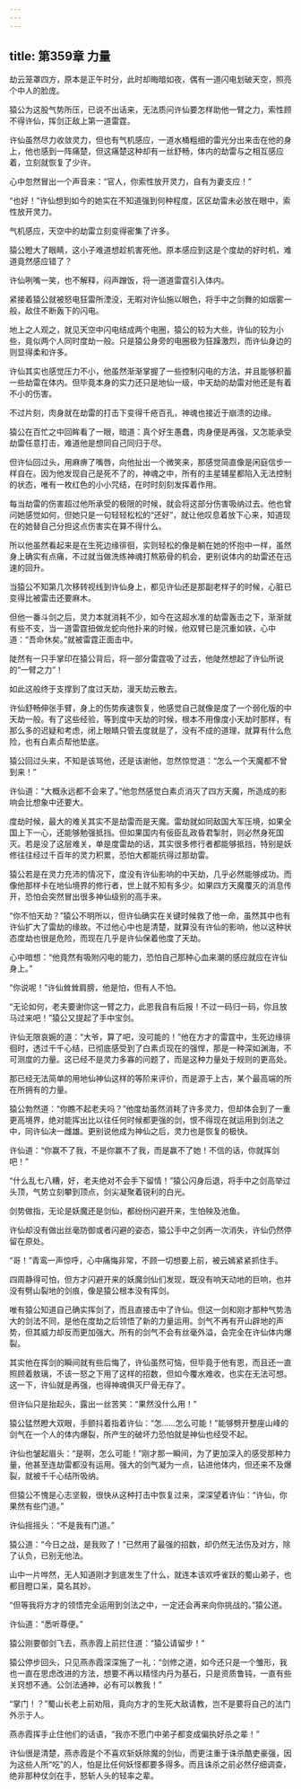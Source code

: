 ```yaml
---
---
---
```

title: 第359章 力量
---





劫云笼罩四方，原本是正午时分，此时却晦暗如夜，偶有一道闪电划破天空，照亮个中人的脸庞。

猿公为这股气势所压，已说不出话来，无法质问许仙要怎样助他一臂之力，索性顾不得许仙，挥剑正敌上第一道雷霆。

许仙虽然尽力收敛灵力，但也有气机感应，一道水桶粗细的雷光分出来击在他的身上，他也感到一阵痛楚，但这痛楚这种却有一丝舒畅，体内的劫雷与之相互感应着，立刻就恢复了少许。

心中忽然冒出一个声音来：“官人，你索性放开灵力，自有为妻支应！”

“也好！”许仙想到如今的她实在不知道强到何种程度，区区劫雷未必放在眼中，索性放开灵力。

气机感应，天空中的劫雷立刻变得密集了许多。

猿公瞪大了眼睛，这小子难道想趁机害死他。原本感应到这是个度劫的好时机，难道竟然感应错了？

许仙咧嘴一笑，也不解释，闷声蹭饭，将一道道雷霆引入体内。

紧接着猿公就被怒电狂雷所湮没，无暇对许仙施以眼色，将手中之剑舞的如烟雾一般，敌住不断轰下的闪电。

地上之人观之，就见天空中闪电结成两个电圈，猿公的较为大些，许仙的较为小些，竟似两个人同时度劫一般。只是猿公身旁的电圈极为狂躁激烈，而许仙身边的则显得柔和许多。

许仙其实也感觉压力不小，他虽然渐渐掌握了一些控制闪电的方法，并且能够积蓄一些劫雷在体内。但毕竟本身的实力还只是地仙一级，中天劫的劫雷对他还是有着不小的伤害。

不过片刻，肉身就在劫雷的打击下变得千疮百孔，神魂也接近于崩溃的边缘。

猿公在百忙之中回眸看了一眼，暗道：真个好生愚蠢，肉身便是再强，又怎能承受劫雷任意打击，难道他是想同自己同归于尽。

但许仙回过头，用麻痹了嘴唇，向他扯出一个微笑来，那感觉简直像是闲庭信步一样自在。因为他发现自己是死不了的，神魂之中，所有的主星辅星都陷入无法控制的状态，唯有一枚红色的小小咒结，在时时刻刻发挥着作用。

每当劫雷的伤害超过他所承受的极限的时候，就会将这部分伤害吸纳过去。他也曾问她感觉如何，但她只是一句轻轻松松的“还好”，就让他叹息着放下心来，知道现在的她替自己分担这点伤害实在算不得什么。

所以他虽然看起来是在生死边缘徘徊，实则轻松的像是躺在她的怀抱中一样，虽然身上确实有点痛，不过就当做洗练神魂打熬筋骨的机会，更别说体内的劫雷还在迅速的回升。

当猿公不知第几次移转视线到许仙身上，都见许仙还是那副老样子的时候，心脏已变得比被雷击还要麻木。

但他一番斗剑之后，灵力本就消耗不少，如今在这超水准的劫雷轰击之下，渐渐就有些不支，当一道雷霆扭做龙蛇向他扑来的时候，他双臂已是沉重如铁，心中道：“吾命休矣。”就被雷霆正面击中。

陡然有一只手掌印在猿公背后，将一部分雷霆吸了过去，他陡然想起了许仙所说的“一臂之力”！

如此这般终于支撑到了度过天劫，漫天劫云散去。

许仙舒畅伸张手臂，身上的伤势疾速恢复，他感觉自己就像是度了一个弱化版的中天劫一般。有了这些经验，等到度中天劫的时候，根本不用像度小天劫时那样，有那么多的迟疑和考虑，闭上眼睛只管去度就是了，没有不成的道理，就算有什么危险，也有白素贞帮他垫底。

猿公回过头来，不知是该骂他，还是该谢他，忽然惊觉道：“怎么一个天魔都不曾到来！”

许仙道：“大概永远都不会来了。”他忽然感觉白素贞消灭了四方天魔，所造成的影响会比想象中还要大。

度劫时候，最大的难关其实不是劫雷而是天魔。雷劫就如同敌国大军压境，如果全国上下一心，还能够勉强抵挡。但如果国内有佞臣乱政昏君掣肘，则必然身死国灭。若是没了这层难关，单是度雷劫的话，其实很多修行者都能够抵挡，特别是妖修往往经过千百年的灵力积累，恐怕大都能抗得过那劫雷。

猿公若是在灵力充沛的情况下，度没有许仙影响的中天劫，几乎必然能够成功。而像他那样卡在地仙境界的修行者，世上就不知有多少。如果四方天魔覆灭的消息传开，恐怕会突然冒出很多神仙级别的高手来。

“你不怕天劫？”猿公不明所以，但许仙确实在关键时候救了他一命，虽然其中也有许仙扩大了雷劫的缘故。不过他心中也是清楚，就算没有许仙的影响，他以这种状态度劫也很是危险，而现在几乎是许仙保着他度了天劫。

心中暗想：“他竟然有吸附闪电的能力，恐怕自己那种心血来潮的感应就应在许仙身上。”

“你说呢！”许仙耸耸肩膀，他是怕，但有人不怕。

“无论如何，老夫要谢你这一臂之力，此恩我自有后报！不过一码归一码，你且放马过来吧！”猿公又提起了手中宝剑。

许仙无限哀婉的道：“大爷，算了吧，没可能的！”他在方才的雷霆中，生死边缘徘徊时，透过千千心结，已彻底感受到了白素贞现在的强悍，那是一种深如渊海，不可测度的力量。这已经不是灵力多寡的问题了，而是这种力量处于规则的更高处。

那已经无法简单的用地仙神仙这样的等阶来评价，而是源于上古，某个最高端的所在所拥有的力量。

猿公勃然道：“你瞧不起老夫吗？”他度劫虽然消耗了许多灵力，但却体会到了一重更高境界，绝对能挥出比以往任何时候都更强的剑，恨不得现在就运用到剑法之中，同许仙决一雌雄。更别说他成为神仙之后，灵力也是恢复的极快。

许仙道：“你赢不了我，不是你赢不了我，而是赢不了她！不信的话，你就挥剑吧！”

“什么乱七八糟，好，老夫绝对不会手下留情！”猿公闪身后退，将手中之剑高举过头顶，气势立刻攀到顶点，剑尖凝聚着锐利的白光。

剑势做指，无论是妖魔还是剑仙，都纷纷闪避开来，生怕殃及池鱼。

许仙却没有做出丝毫防御或者闪避的姿态，猿公手中之剑再一次消失，许仙仍然停留在原处。

“哥！”青鸾一声惊呼，心中痛悔非常，不顾一切想要上前，被云嫣紧紧抓住手。

四周静得可怕，但方才闪避开来的妖魔剑仙们发现，既没有响天动地的巨响，也并没有劈山裂地的剑痕，像是猿公根本没有挥剑。

唯有猿公知道自己确实挥剑了，而且直接击中了许仙。但这一剑和刚才那种气势浩大的剑法不同，是他在度劫之后领悟了新的力量运用。剑气不再有开山辟地的声势，但其威力却反而更加强大。所有的剑气不会有丝毫外溢，会完全在许仙体内爆裂。

其实他在挥剑的瞬间就有些后悔了，许仙虽然可恼，但毕竟于他有恩，而且还一直照顾着敖璃，不该一怒之下用了这样的招数，但如今覆水难收，也实在无法可想。这一下，许仙就是再强，也得神魂俱灭尸骨无存了。

但许仙只是抬起头，露出一丝苦笑：“果然没什么用！”

猿公猛然瞪大双眼，手颤抖着指着许仙：“怎……怎么可能！”能够劈开整座山峰的剑气在一个人的体内爆裂，所产生的破坏力恐怕就是神仙也经受不起。

许仙也皱起眉头：“是啊，怎么可能！”刚才那一瞬间，为了更加深入的感受那种力量，他甚至连劫雷都没有运用。强大的剑气凝为一点，钻进他体内，但还来不及爆裂，就被千千心结所吸纳。

但猿公不愧是心志坚毅，很快从这种打击中恢复过来，深深望着许仙：“许仙，你果然有些门道。”

许仙摇摇头：“不是我有门道。”

猿公道：“今日之战，是我败了！”已然用了最强的招数，却仍然无法伤及对方，除了认负，已别无他法。

山中一片哗然，无人知道刚才到底发生了什么，就连本该欢呼雀跃的蜀山弟子，也都目瞪口呆，莫名其妙。

“但等我将方才的领悟完全运用到剑法之中，一定还会再来向你挑战的。”猿公道。

许仙道：“悉听尊便。”

猿公刚要御剑飞去，燕赤霞上前拦住道：“猿公请留步！”

猿公停步回头，只见燕赤霞深深施了一礼：“剑修之道，如今还只是一个雏形，我也一直在思虑改进的方法，想要不再以精怪内丹为基石，只是资质鲁钝，一直有些关窍想不通。公剑法通神，必有可以教我！”

“掌门！？”蜀山长老上前劝阻，竟向方才的生死大敌请教，岂不是要将自己的法门外示于人。

燕赤霞挥手止住他们的话语，“我亦不愿门中弟子都变成偏执好杀之辈！”

许仙很是清楚，燕赤霞是个不喜欢斩妖除魔的剑仙，而更注重于诛杀酷吏豪强，因为这些人所“吃”的人，怕是比任何妖怪都要多得多。而且诛杀之前必然仔细调查，绝非那种仗剑在手，怒斩人头的轻率之辈。